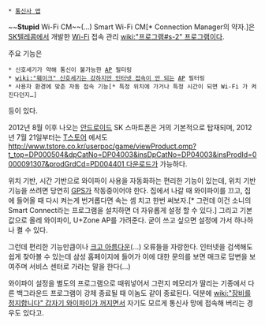  * [[통신사 앱]]

~~'''Stupid''' Wi-Fi CM~~(...)
Smart Wi-Fi CM[* Connection Manager의 약자.]은 [[SK텔레콤]]에서 개발한 [[Wi-Fi]] 접속 관리 [[wiki:"프로그램#s-2" 프로그램]]이다.

주요 기능은
 * 신호세기가 약해 통신이 불가능한 [[AP]] 필터링
 * [[wiki:"훼이크" 신호세기는 강하지만 인터넷 접속이 안 되는]] [[AP]] 필터링
 * 사용자 환경에 맞춘 자동 접속 기능[* 특정 위치에 가거나 특정 시간이 되면 Wi-Fi 가 켜진다던지…]
등이 있다.

2012년 8월 이후 나오는 [[안드로이드]] SK 스마트폰은 거의 기본적으로 탑재되며, 2012년 7월 21일부터는 [[T스토어]] 에서도 [[http://www.tstore.co.kr/userpoc/game/viewProduct.omp?t_top=DP000504&dpCatNo=DP04003&insDpCatNo=DP04003&insProdId=0000091307&prodGrdCd=PD004401 다운로드]]가 가능하다.

위치 기반, 시간 기반으로 와이파이 사용을 자동화하는 편리한 기능이 있는데, 위치 기반 기능을 쓰려면 당연히 [[GPS]]가 작동중이어야 한다. 집에서 나갈 때 와이파이를 끄고, 집에 들어올 때 다시 켜는게 번거롭다면 속는 셈 치고 한번 써보자.[* 그런데 이건 소니의 Smart Connect라는 프로그램을 설치하면 더 자유롭게 설정 할 수 있다.] 그리고 기본값으로 올레 와이파이, U+Zone AP를 가려준다. 굳이 쓰고 싶으면 설정에 가서 하나하나 켤 수 있다.

그런데 편리한 기능만큼이나 [[크고 아름다운]](...) 오류들을 자랑한다. 인터넷을 검색해도 쉽게 찾아볼 수 있는데 삼성 홈페이지에 들어가 이에 대한 문의를 보면 매크로 답변을 보여주며 서비스 센터로 가라는 말을 한다(...)

와이파이 설정을 별도의 프로그램으로 때워넣어서 그런지 메모리가 딸리는 기종에서 다른 백그라운드 프로그램이 강제 종료될 때 이놈도 같이 종료된다. 덕분에 [[wiki:"장비를 정지합니다" 갑자기 와이파이가 꺼지면서]] 자기도 모르게 통신사 망에 접속해 버리는 경우도 있다고.
